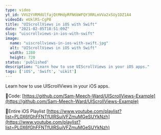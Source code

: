 ```yaml
---
type: video
yt_id: VVU2YVRMdUlfajQtMHdpRFN6bWFQY3RRLmVVa2xSUy1DZ1A4
videoId: eUklRS-CgP8
title: "UIScrollViews in iOS with Swift"
date: "2021-02-05T18:51:09Z"
slug: "uiscrollviews-in-ios-with-swift"
image: 
  name: "uiscrollviews-in-ios-with-swift.jpg"
  alt: "UIScrollViews in iOS with Swift"
  width: 1280
  height: 720
status: 'published'
description: "Learn how to use UIScrollViews in your iOS apps."
tags: ['iOS', 'Swift', 'uikit']
---
```


Learn how to use UIScrollViews in your iOS apps.

🔗Code:
[https://github.com/Sam-Meech-Ward/UIScrollViews-Example](https://github.com/Sam-Meech-Ward/UIScrollViews-Example)

🔗Entire iOS Playlist 
[https://www.youtube.com/playlist?list=PL0X6fGhFFNTfUIRSuiVFZmuMGeSUYkNzh](https://www.youtube.com/playlist?list=PL0X6fGhFFNTfUIRSuiVFZmuMGeSUYkNzh)


